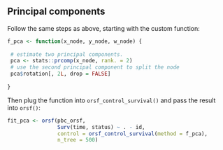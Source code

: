 ## Principal components

Follow the same steps as above, starting with the custom function:

```r

f_pca <- function(x_node, y_node, w_node) { 
 
 # estimate two principal components.
 pca <- stats::prcomp(x_node, rank. = 2)
 # use the second principal component to split the node
 pca$rotation[, 2L, drop = FALSE]
 
}

```

Then plug the function into `orsf_control_survival()` and pass the result into `orsf()`:

```r

fit_pca <- orsf(pbc_orsf,
                Surv(time, status) ~ . - id,
                control = orsf_control_survival(method = f_pca),
                n_tree = 500)

```

